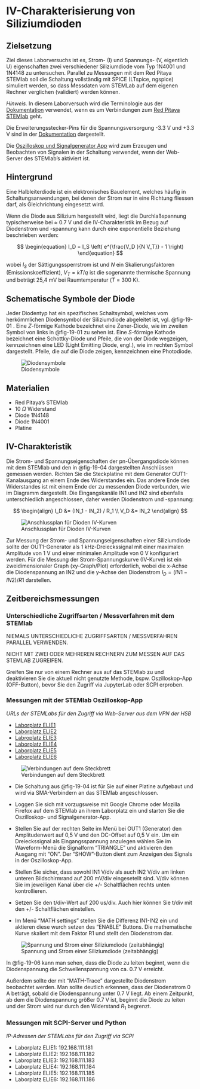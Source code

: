 # IV-Charakterisierung von Siliziumdioden

## Zielsetzung
Ziel dieses Laborversuchs ist es, Strom- (I) und Spannungs- (V, eigentlich U) eigenschaften zwei verschiedener
Siliziumdiode vom Typ 1N4001 und 1N4148 zu untersuchen. Parallel zu Messungen mit dem Red Pitaya STEMlab soll die
Schaltung vollständig mit SPICE (LTspice, ngspice)  simuliert werden, so dass Messdaten vom STEMLab auf dem eigenen
Rechner verglichen (validiert) werden können.

*Hinweis.*
In diesem Laborversuch wird die Terminologie aus der [Dokumentation](https://redpitaya.readthedocs.io/en/latest/index.html)
verwendet, wenn es um Verbindungen zum 
[Red Pitaya STEMlab](https://redpitaya.readthedocs.io/en/latest/developerGuide/hardware/125-14/top.html) geht.

Die Erweiterungsstecker-Pins für die Spannungsversorgung -3.3 V und +3.3 V sind in der
[Dokumentation](https://redpitaya.readthedocs.io/en/latest/developerGuide/hardware/125-14/extent.html)
dargestellt.

Die [Oszilloskop und Signalgenerator App](https://redpitaya.readthedocs.io/en/latest/appsFeatures/applications/oscSigGen/osc.html)
wird zum Erzeugen und Beobachten von Signalen in der Schaltung verwendet, wenn der Web-Server des STEMlab's aktiviert
ist.

## Hintergrund

Eine Halbleiterdiode ist ein elektronisches Bauelement, welches häufig in Schaltungsanwendungen, bei denen der Strom nur
in eine Richtung fliessen darf, als Gleichrichtung eingesetzt wird.

Wenn die Diode aus Silizium hergestellt wird, liegt die Durchlaßspannung typischerweise bei $\approx$ 0.7 V und die
IV-Charakteristik im Bezug auf Diodenstrom und -spannung kann durch eine exponentielle Beziehung beschrieben werden:

$$
\begin{equation}
I_D = I_S \left( e^{\frac{V_D }{N V_T}} - 1 \right)
\end{equation}
$$

wobei $I_{S}$ der Sättigungssperrstrom ist und $N$ ein Skalierungsfaktoren (Emissionskoeffizient), $V_T = kT / q$ ist
die sogenannte thermische Spannung und beträgt 25,4 mV bei Raumtemperatur ($T$ = 300 K). 

## Schematische Symbole der Diode

Jeder Diodentyp hat ein spezifisches Schaltsymbol, welches vom herkömmlichen Diodensymbol der Siliziumdiode abgeleitet
ist, vgl. @fig-19-01 . Eine *Z*-förmige Kathode bezeichnet eine Zener-Diode, wie im zweiten Symbol von links
in @fig-19-01 zu sehen ist. Eine *S*-förmige Kathode bezeichnet eine Schottky-Diode und Pfeile, die von der
Diode wegzeigen, kennzeichnen eine LED (Light Emitting Diode, engl.), wie im rechten Symbol dargestellt. Pfeile, die auf 
die Diode zeigen, kennzeichnen eine Photodiode. 

![Diodensymbole](../images/Activity_19_Fig_01a.png){#fig-19-01}


## Materialien

* Red Pitaya's STEMlab
* 10 $\Omega$ Widerstand
* Diode 1N4148
* Diode 1N4001
* Platine


## IV-Charakteristik 

Die Strom- und Spannungseigenschaften der pn-Übergangsdiode können mit dem STEMlab und den in @fig-19-04
dargestellten Anschlüssen gemessen werden. Richten Sie die Steckplatine mit dem Generator OUT1-Kanalausgang an einem
Ende des Widerstandes ein. Das andere Ende des Widerstandes ist mit einem Ende der zu messenden Diode verbunden, wie im
Diagramm dargestellt. Die Eingangskanäle IN1 und IN2 sind ebenfalls unterschiedlich angeschlossen, daher werden
Diodenstrom und -spannung:

$$
\begin{align}
I_D &= (IN_1 - IN_2) / R_1 \\
V_D &= IN_2
\end{align}
$$

![Anschlussplan für Dioden IV-Kurven](../images/Activity_19_Fig_04a.png){#fig-19-04}

Zur Messung der Strom- und Spannungseigenschaften einer Siliziumdiode sollte der OUT1-Generator als 1 kHz-Dreieckssignal
mit einer maximalen Amplitude von 1 V und einer minimalen Amplitude von 0 V konfiguriert werden. Für die Messung der
Strom-Spannungskurve (IV-Kurve) ist ein zweidimensionaler Graph (xy-Graph/Plot) erforderlich, wobei die x-Achse die
Diodenspannung an IN2 und die y-Achse den Diodenstrom $I_D = (IN1-IN2)/R1$ darstellen.


## Zeitbereichsmessungen

::: {#wrn-conn .callout-warning} 
### Unterschiedliche Zugriffsarten / Messverfahren mit dem STEMlab

NIEMALS UNTERSCHIEDLICHE ZUGRIFFSARTEN / MESSVERFAHREN PARALLEL VERWENDEN.

NICHT MIT ZWEI ODER MEHREREN RECHNERN ZUM MESSEN AUF DAS STEMLAB ZUGREIFEN. 

Greifen Sie nur von einem Rechner aus auf das STEMlab zu und deaktivieren Sie die aktuell nicht genutzte Methode, bspw. Oszilloskop-App (OFF-Button), bevor Sie den Zugriff via JupyterLab oder SCPI erproben.
:::

### Messungen mit der STEMlab Oszilloskop-App 

::: {#tip-urls .callout-tip}
_URLs der STEMLabs für den Zugriff via Web-Server aus dem VPN der HSB_

* [Laborplatz ELIE1](http://elie1redpi.fk4.hs-bremen.de)
* [Laborplatz ELIE2](http://elie2redpi.fk4.hs-bremen.de)
* [Labroplatz ELIE3](http://elie3redpi.fk4.hs-bremen.de)
* [Laborplatz ELIE4](http://elie4redpi.fk4.hs-bremen.de)
* [Laborplatz ELIE5](http://elie5redpi.fk4.hs-bremen.de)
* [Laborplatz ELIE6](http://elie6redpi.fk4.hs-bremen.de)
:::


![Verbindungen auf dem Steckbrett](../images/Activity_19_Fig_05a.png){#fig-19-05}


* Die Schaltung aus @fig-19-04 ist für Sie auf einer Platine aufgebaut und wird via SMA-Verbindern an das STEMlab angeschlossen.

* Loggen Sie sich mit vorzugsweise mit Google Chrome oder Mozilla Firefox auf dem STEMlab an ihrem Laborplatz ein und
  starten Sie die Oszilloskop- und Signalgenerator-App. 

* Stellen Sie auf der rechten Seite im Menü bei OUT1 (Generator) den Amplitudenwert auf 0,5 V und den DC-Offset auf 0,5
  V ein. Um ein Dreieckssignal als Eingangsspannung anzulegen wählen Sie im Waveform-Menü die Signalform "TRIANGLE" und
  aktivieren den Ausgang mit "ON". Der "SHOW"-Button dient zum Anzeigen des Signals in der Oszilloskop-App.

* Stellen Sie sicher, dass sowohl IN1 V/div als auch IN2 V/div am linken unteren Bildschirmrand auf 200 mV/div
  eingesetellt sind. V/div können Sie im jeweiligen Kanal über die +/- Schaltflächen rechts unten kontrollieren.

* Setzen Sie den t/div-Wert auf 200 us/div. Auch hier können Sie t/div mit den +/- Schaltflächen einstellen.

* Im Menü "MATH settings" stellen Sie die Differenz IN1-IN2 ein und aktieren diese wurch setzen des "ENABLE" Buttons.
  Die mathematische Kurve skaliert mit dem Faktor R1 und stellt den Diodenstrom dar.

![Spannung und Strom einer Siliziumdiode (zeitabhängig)](../images/Activity_19_Fig_06.png){#fig-19-06}

In @fig-19-06 kann man sehen, dass die Diode zu leiten beginnt, wenn die Diodenspannung die Schwellenspannung von ca.
0.7 V erreicht.

Außerdem sollte der mit "MATH-Trace" dargestellte Diodenstrom beobachtet werden. Man sollte deutlich erkennen, dass der
Diodenstrom 0 A beträgt, sobald die Diodenspannung unter 0.7 V liegt. Ab einem Zeitpunkt, ab dem die Diodenspannung
größer 0.7 V ist, beginnt die Diode zu leiten und der Strom wird nur durch den Widerstand $R_1$ begrenzt.



### Messungen mit SCPI-Server und Python

::: {#tip-ip-scpi .callout-tip}
_IP-Adressen der STEMLabs für den Zugriff via SCPI_

* Laborplatz ELIE1: 192.168.111.181
* Laborplatz ELIE2: 192.168.111.182
* Labroplatz ELIE3: 192.168.111.183
* Laborplatz ELIE4: 192.168.111.184
* Laborplatz ELIE5: 192.168.111.185
* Laborplatz ELIE6: 192.168.111.186
:::
